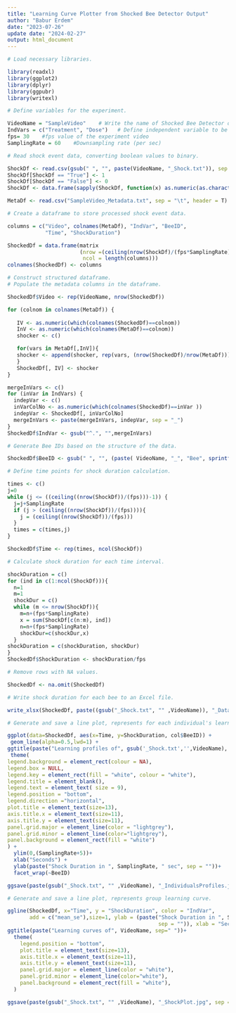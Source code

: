 ---
title: "Learning Curve Plotter from Shocked Bee Detector Output"
author: "Babur Erdem"
date: "2023-07-26"
update date: "2024-02-27"
output: html_document
---

```{r}
# Load necessary libraries.

library(readxl)
library(ggplot2)
library(dplyr)
library(ggpubr)
library(writexl)
```


```{r}
# Define variables for the experiment.

VideoName = "SampleVideo"    # Write the name of Shocked Bee Detector output (shock event data)
IndVars = c("Treatment", "Dose")   # Define independent variable to be graphed
fps= 30    #fps value of the experiment video
SamplingRate = 60    #Downsampling rate (per sec)
```


```{r}
# Read shock event data, converting boolean values to binary.

ShockDf <- read.csv(gsub(" ", "", paste(VideoName, "_Shock.txt")), sep = "\t", header = T)
ShockDf[ShockDf == "True"] <- 1
ShockDf[ShockDf == "False"] <- 0
ShockDf <- data.frame(sapply(ShockDf, function(x) as.numeric(as.character(x))))
```


```{r}
MetaDf <- read.csv("SampleVideo_Metadata.txt", sep = "\t", header = T)
```


```{r}
# Create a dataframe to store processed shock event data.

columns = c("Video", colnames(MetaDf), "IndVar", "BeeID",
            "Time", "ShockDuration") 

ShockedDf = data.frame(matrix
                       (nrow =(ceiling(nrow(ShockDf)/(fps*SamplingRate)))*(ncol(ShockDf)), 
                        ncol = length(columns)))
colnames(ShockedDf) <- columns
```


```{r}
# Construct structured dataframe.
# Populate the metadata columns in the dataframe.

ShockedDf$Video <- rep(VideoName, nrow(ShockedDf))

for (colnom in colnames(MetaDf)) {
  
   IV <- as.numeric(which(colnames(ShockedDf)==colnom))
   InV <- as.numeric(which(colnames(MetaDf)==colnom))
   shocker <- c()

   for(vars in MetaDf[,InV]){
   shocker <- append(shocker, rep(vars, (nrow(ShockedDf)/nrow(MetaDf))), after = length(shocker))
   }
   ShockedDf[, IV] <- shocker
}

mergeInVars <- c()  
for (inVar in IndVars) {
  indepVar <- c()
  inVarColNo <- as.numeric(which(colnames(ShockedDf)==inVar ))
  indepVar <- ShockedDf[, inVarColNo]
  mergeInVars <- paste(mergeInVars, indepVar, sep = "_")
} 
ShockedDf$IndVar <- gsub("^.", "",mergeInVars)
```


```{r}
# Generate Bee IDs based on the structure of the data.

ShockedDf$BeeID <- gsub(" ", "", (paste( VideoName, "_", "Bee", sprintf("%02d",ShockedDf$BoxNo))))
```


```{r}
# Define time points for shock duration calculation.

times <- c()
j=0
while (j <= ((ceiling((nrow(ShockDf))/(fps)))-1)) {
  j=j+SamplingRate
  if (j > (ceiling((nrow(ShockDf))/(fps)))){
    j = (ceiling((nrow(ShockDf))/(fps)))
  }
  times = c(times,j)
}

ShockedDf$Time <- rep(times, ncol(ShockDf))
```


```{r}
# Calculate shock duration for each time interval.

shockDuration = c()
for (ind in c(1:ncol(ShockDf))){
  n=1
  m=1
  shockDur = c()
  while (m <= nrow(ShockDf)){
    m=n+(fps*SamplingRate)
    x = sum(ShockDf[c(n:m), ind])
    n=n+(fps*SamplingRate)
    shockDur=c(shockDur,x)
  }
shockDuration = c(shockDuration, shockDur)  
}
ShockedDf$ShockDuration <- shockDuration/fps
```


```{r}
# Remove rows with NA values.

ShockedDf <- na.omit(ShockedDf)
```


```{r}
# Write shock duration for each bee to an Excel file.

write_xlsx(ShockedDf, paste((gsub("_Shock.txt", "" ,VideoName)), "_Data.xlsx", sep = ""))
```


```{r}
# Generate and save a line plot, represents for each individual's learning curve.

ggplot(data=ShockedDf, aes(x=Time, y=ShockDuration, col$BeeID)) + 
 geom_line(alpha=0.5,lwd=1) + 
ggtitle(paste("Learning profiles of", gsub('_Shock.txt','',VideoName), sep=" "))+
 theme(
legend.background = element_rect(colour = NA),  
legend.box = NULL,
legend.key = element_rect(fill = "white", colour = "white"),
legend.title = element_blank(),
legend.text = element_text( size = 9),
legend.position = "bottom",
legend.direction ="horizontal",
plot.title = element_text(size=13), 
axis.title.x = element_text(size=11),
axis.title.y = element_text(size=11),
panel.grid.major = element_line(color = "lightgrey"),
panel.grid.minor = element_line(color="lightgrey"),
panel.background = element_rect(fill = "white")
) +
  ylim(0,(SamplingRate+5))+
  xlab("Seconds") + 
  ylab(paste("Shock Duration in ", SamplingRate, " sec", sep = ""))+
  facet_wrap(~BeeID)

ggsave(paste(gsub("_Shock.txt", "" ,VideoName), "_IndividualsProfiles.jpg", sep = ""))
```


```{r}
# Generate and save a line plot, represents group learning curve.

ggline(ShockedDf, x="Time", y = "ShockDuration", color = "IndVar",
       add = c("mean_se"),size=1, ylab = (paste("Shock Duration in ", SamplingRate, " sec", 
                                                sep = "")), xlab = "Second")+
ggtitle(paste("Learning curves of", VideoName, sep=" "))+
  theme(
    legend.position = "bottom",  
    plot.title = element_text(size=13), 
    axis.title.x = element_text(size=11),
    axis.title.y = element_text(size=11),
    panel.grid.major = element_line(color = "white"),
    panel.grid.minor = element_line(color="white"),
    panel.background = element_rect(fill = "white"),
  ) 

ggsave(paste(gsub("_Shock.txt", "" ,VideoName), "_ShockPlot.jpg", sep = ""))
```

